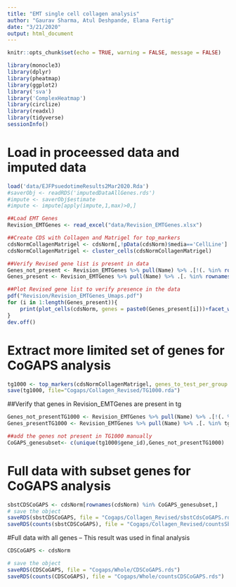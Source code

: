 ```yaml
---
title: "EMT single cell collagen analysis"
author: "Gaurav Sharma, Atul Deshpande, Elana Fertig"
date: "3/21/2020"
output: html_document
---
```


```r
knitr::opts_chunk$set(echo = TRUE, warning = FALSE, message = FALSE)
```

```r
library(monocle3)
library(dplyr)
library(pheatmap)
library(ggplot2)
library('sva')
library('ComplexHeatmap')
library(circlize)
library(readxl)
library(tidyverse)
sessionInfo()
```

# Load in proceessed data and imputed data

```r
load('data/EJFPsuedotimeResults2Mar2020.Rda')
#saverObj <- readRDS('imputedDataAllGenes.rds')
#impute <- saverObj$estimate
#impute <- impute[apply(impute,1,max)>0,]

##Load EMT Genes
Revision_EMTGenes <- read_excel("data/Revision_EMTGenes.xlsx")

##Create CDS with Collagen and Matrigel for top_markers
cdsNormCollagenMatrigel <- cdsNorm[,!pData(cdsNorm)$media=='CellLine']
cdsNormCollagenMatrigel <- cluster_cells(cdsNormCollagenMatrigel)

##Verify Revised gene list is present in data
Genes_not_present <- Revision_EMTGenes %>% pull(Name) %>% .[!(. %in% rownames(counts(cdsNormCollagenMatrigel)))]
Genes_present <- Revision_EMTGenes %>% pull(Name) %>% .[. %in% rownames(counts(cdsNormCollagenMatrigel))]

##Plot Revised gene list to verify presence in the data 
pdf("Revision/Revision_EMTGenes_Umaps.pdf")
for (i in 1:length(Genes_present)){
    print(plot_cells(cdsNorm, genes = paste0(Genes_present[i]))+facet_wrap("media")+ labs(title=paste0(Genes_present[i])))
}
dev.off()
```

# Extract more limited set of genes for CoGAPS analysis
```r
tg1000 <- top_markers(cdsNormCollagenMatrigel, genes_to_test_per_group = 1000)
save(tg1000, file="Cogaps/Collagen_Revised/TG1000.rda")

```

##Verify that genes in Revision_EMTGenes are present in tg
```r
Genes_not_presentTG1000 <- Revision_EMTGenes %>% pull(Name) %>% .[!(. %in% tg1000$gene_id)]
Genes_presentTG1000 <- Revision_EMTGenes %>% pull(Name) %>% .[. %in% tg1000$gene_id]

##add the genes not present in TG1000 manually
CoGAPS_genesubset<- c(unique(tg1000$gene_id),Genes_not_presentTG1000)
```

# Full data with subset genes for CoGAPS analysis
```r
sbstCDSCoGAPS <- cdsNorm[rownames(cdsNorm) %in% CoGAPS_genesubset,]
# save the object
saveRDS(sbstCDSCoGAPS, file = "Cogaps/Collagen_Revised/sbstCdsCoGAPS.rds")
saveRDS(counts(sbstCDSCoGAPS), file = "Cogaps/Collagen_Revised/countsSbstCdsCoGAPS.rds")
```

#Full data with all genes -- This result was used in final analysis
```r
CDSCoGAPS <- cdsNorm

# save the object
saveRDS(CDSCoGAPS, file = "Cogaps/Whole/CDSCoGAPS.rds")
saveRDS(counts(CDSCoGAPS), file = "Cogaps/Whole/countsCDSCoGAPS.rds")

```

